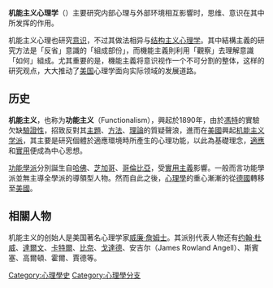 {{Multiple issues|
{{notability unreferenced|time=2010-08-26T01:27:28+00:00}}
{{Unreferenced|time=2022-04-24T02:41:59+00:00}}
}}

'''机能主义心理学'''（{{lang-en|Functional psychology}}）主要研究内部心理与外部环境相互影響时，思维、意识在其中所发挥的作用。

机能主义心理也研究[[意识|意识]]，不过其做法相异与[[结构主义心理学|结构主义心理学]]。其中結構主義的研究方法是「反省」意識的「組成部份」，而機能主義則利用「觀察」去理解意識「如何」組成。尤其重要的是，機能主義将意识视作一个不可分割的整体，这样的研究观点，大大推动了[[美国|美国]]心理学面向实际领域的发展道路。

== 历史 ==
'''机能主义'''，也称为'''功能主义'''（Functionalism），興起於1890年，由於[[馮特|馮特]]的實驗欠缺[[驗證性|驗證性]]，招致反對其[[主題|主題]]、[[方法|方法]]、[[理論|理論]]的質疑聲浪，進而在[[美國|美國]]興起[[机能主义学派|机能主义学派]]，其主要是研究個體於適應環境時所產生的心理功能，以此為基礎理念，[[適應|適應]]和[[實用|實用]]便成為中心思想。

[[功能學派|功能學派]]分別誕生自[[哈佛|哈佛]]、[[芝加哥|芝加哥]]、[[哥倫比亞|哥倫比亞]]，受[[實用主義|實用主義]]影響。一般而言功能學派並無主導全學派的導領型人物。然而自此之後，[[心理學|心理學]]的重心漸漸的從[[德國|德國]]轉移至[[美國|美國]]。

==相關人物==
机能主义的创始人是美国著名心理学家[[威廉·詹姆士|威廉·詹姆士]]。其派别代表人物还有[[约翰·杜威|约翰·杜威]]、[[達爾文|達爾文]]、[[卡特爾|卡特爾]]、[[比奈|比奈]]、[[戈達德|戈達德]]、安吉尔（James Rowland Angell）、斯賓塞、高爾頓、霍爾、賈德等。

[[Category:心理學史|Category:心理學史]]
[[Category:心理學分支|Category:心理學分支]]